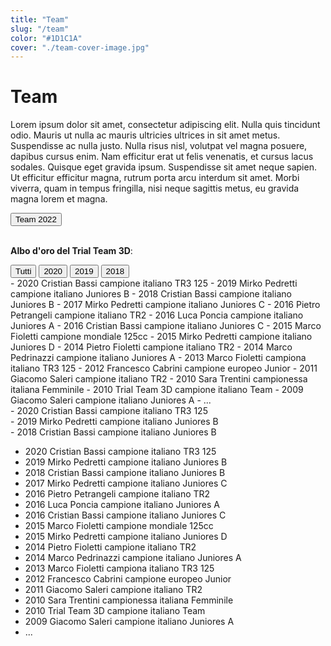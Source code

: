 ```yaml
---
title: "Team"
slug: "/team"
color: "#1D1C1A"
cover: "./team-cover-image.jpg"
---
```



# Team

Lorem ipsum dolor sit amet, consectetur adipiscing elit. Nulla quis tincidunt odio. Mauris ut nulla ac mauris ultricies ultrices in sit amet metus. Suspendisse ac nulla justo. Nulla risus nisl, volutpat vel magna posuere, dapibus cursus enim. Nam efficitur erat ut felis venenatis, et cursus lacus sodales. Quisque eget gravida ipsum. Suspendisse sit amet neque sapien. Ut efficitur efficitur magna, rutrum porta arcu interdum sit amet. Morbi viverra, quam in tempus fringilla, nisi neque sagittis metus, eu gravida magna lorem et magna.

<div class="d-grid gap-2 col-4 mx-auto">
    <Button variant="dark" href="https://trialteam3d.gatsbyjs.io/projects">Team 2022</Button>
</div>

<br/>

**Albo d'oro del Trial Team 3D**:
<div class="d-flex align-items-start">
  <div class="nav flex-column nav-pills me-3" id="v-pills-tab" role="tablist" aria-orientation="vertical">
    <button class="nav-link active" id="v-pills-home-tab" data-bs-toggle="pill" data-bs-target="#v-pills-home" type="button" role="tab" aria-controls="v-pills-home" aria-selected="true">Tutti</button>
    <button class="nav-link" id="v-pills-profile-tab" data-bs-toggle="pill" data-bs-target="#v-pills-profile" type="button" role="tab" aria-controls="v-pills-profile" aria-selected="false">2020</button>
    <button class="nav-link" id="v-pills-messages-tab" data-bs-toggle="pill" data-bs-target="#v-pills-messages" type="button" role="tab" aria-controls="v-pills-messages" aria-selected="false">2019</button>
    <button class="nav-link" id="v-pills-settings-tab" data-bs-toggle="pill" data-bs-target="#v-pills-settings" type="button" role="tab" aria-controls="v-pills-settings" aria-selected="false">2018</button>
  </div>
  <div class="tab-content" id="v-pills-tabContent">
    <div class="tab-pane fade show active" id="v-pills-home" role="tabpanel" aria-labelledby="v-pills-home-tab">
        - 2020 Cristian Bassi campione italiano TR3 125
        - 2019 Mirko Pedretti campione italiano Juniores B
        - 2018 Cristian Bassi campione italiano Juniores B
        - 2017 Mirko Pedretti campione italiano Juniores C
        - 2016 Pietro Petrangeli campione italiano TR2
        - 2016 Luca Poncia campione italiano Juniores A
        - 2016 Cristian Bassi campione italiano Juniores C
        - 2015 Marco Fioletti campione mondiale 125cc
        - 2015 Mirko Pedretti campione italiano Juniores D
        - 2014 Pietro Fioletti campione italiano TR2
        - 2014 Marco Pedrinazzi campione italiano Juniores A
        - 2013 Marco Fioletti campiona italiano TR3 125
        - 2012 Francesco Cabrini campione europeo Junior
        - 2011 Giacomo Saleri campione italiano TR2
        - 2010 Sara Trentini campionessa italiana Femminile
        - 2010 Trial Team 3D campione italiano Team
        - 2009 Giacomo Saleri campione italiano Juniores A
        - ...
    </div>
    <div class="tab-pane fade" id="v-pills-profile" role="tabpanel" aria-labelledby="v-pills-profile-tab">
        - 2020 Cristian Bassi campione italiano TR3 125
    </div>
    <div class="tab-pane fade" id="v-pills-messages" role="tabpanel" aria-labelledby="v-pills-messages-tab">
        - 2019 Mirko Pedretti campione italiano Juniores B
    </div>
    <div class="tab-pane fade" id="v-pills-settings" role="tabpanel" aria-labelledby="v-pills-settings-tab">
        - 2018 Cristian Bassi campione italiano Juniores B
    </div>
  </div>
</div>


- 2020 Cristian Bassi campione italiano TR3 125
- 2019 Mirko Pedretti campione italiano Juniores B
- 2018 Cristian Bassi campione italiano Juniores B
- 2017 Mirko Pedretti campione italiano Juniores C
- 2016 Pietro Petrangeli campione italiano TR2
- 2016 Luca Poncia campione italiano Juniores A
- 2016 Cristian Bassi campione italiano Juniores C
- 2015 Marco Fioletti campione mondiale 125cc
- 2015 Mirko Pedretti campione italiano Juniores D
- 2014 Pietro Fioletti campione italiano TR2
- 2014 Marco Pedrinazzi campione italiano Juniores A
- 2013 Marco Fioletti campiona italiano TR3 125
- 2012 Francesco Cabrini campione europeo Junior
- 2011 Giacomo Saleri campione italiano TR2
- 2010 Sara Trentini campionessa italiana Femminile
- 2010 Trial Team 3D campione italiano Team
- 2009 Giacomo Saleri campione italiano Juniores A
- ...








